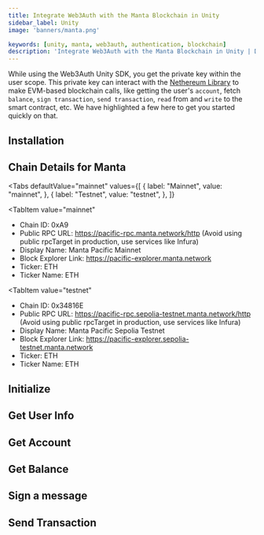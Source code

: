 ```yaml
---
title: Integrate Web3Auth with the Manta Blockchain in Unity
sidebar_label: Unity
image: 'banners/manta.png'

keywords: [unity, manta, web3auth, authentication, blockchain]
description: 'Integrate Web3Auth with the Manta Blockchain in Unity | Documentation - Web3Auth'
---
```



<SEO
  title="Integrate Web3Auth with the Manta Blockchain in Unity"
  description="Integrate Web3Auth with the Manta Blockchain in Unity | Documentation - Web3Auth"
  image="https://web3auth.io/docs/banners/manta.png"
  slug="/embedded-wallets/connect-blockchain/evm/manta/unity"
/>

While using the Web3Auth Unity SDK, you get the private key within the user scope. This private key can interact with the [Nethereum Library](https://nethereum.com/) to make EVM-based blockchain calls, like getting the user's `account`, fetch `balance`, `sign transaction`, `send transaction`, `read` from and `write` to the smart contract, etc. We have highlighted a few here to get you started quickly on that.

## Installation

<InstallationSnippet />

## Chain Details for Manta

<Tabs
 defaultValue="mainnet"
  values={[
    { label: "Mainnet", value: "mainnet", },
    { label: "Testnet", value: "testnet", },
  ]}
>
<TabItem
  value="mainnet"
>

- Chain ID: 0xA9
- Public RPC URL: https://pacific-rpc.manta.network/http (Avoid using public rpcTarget in production, use services like Infura)
- Display Name: Manta Pacific Mainnet
- Block Explorer Link: https://pacific-explorer.manta.network
- Ticker: ETH
- Ticker Name: ETH

</TabItem>

<TabItem
  value="testnet"
>

- Chain ID: 0x34816E
- Public RPC URL: https://pacific-rpc.sepolia-testnet.manta.network/http (Avoid using public rpcTarget in production, use services like Infura)
- Display Name: Manta Pacific Sepolia Testnet
- Block Explorer Link: https://pacific-explorer.sepolia-testnet.manta.network
- Ticker: ETH
- Ticker Name: ETH

</TabItem>
</Tabs>

## Initialize

<InitialisationSnippet />

## Get User Info

<UserInfoSnippet />

## Get Account

<GetAccountSnippet />

## Get Balance

<GetBalanceSnippet />

## Sign a message

<SignMessageSnippet />

## Send Transaction

<SendTransactionSnippet />

